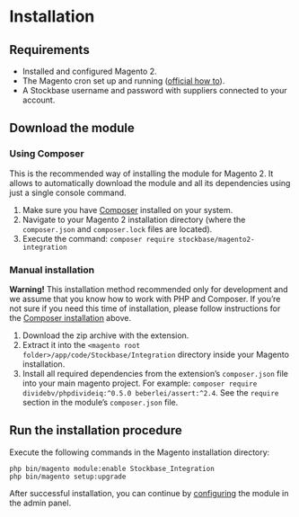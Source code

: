 
# Installation


## Requirements

* Installed and configured Magento 2.
* The Magento cron set up and running ([official how to](http://devdocs.magento.com/guides/v2.0/config-guide/cli/config-cli-subcommands-cron.html)).
* A Stockbase username and password with suppliers connected to your account.


## Download the module


### Using Composer {#composer-installation}

This is the recommended way of installing the module for Magento 2.
It allows to automatically download the module and all its dependencies using just a single console command.

1. Make sure you have [Composer](https://getcomposer.org/) installed on your system.
2. Navigate to your Magento 2 installation directory (where the `composer.json` and `composer.lock` files are located).
3. Execute the command: `composer require stockbase/magento2-integration`


### Manual installation

**Warning!** This installation method recommended only for development and we assume that you know how to work with PHP and Composer.
If you're not sure if you need this time of installation, please follow instructions for the [Composer installation](#composer-installation) above.

1. Download the zip archive with the extension.
2. Extract it into the `<magento root folder>/app/code/Stockbase/Integration` directory inside your Magento installation.
3. Install all required dependencies from the extension's `composer.json` file into your main magento project.
   For example: `composer require dividebv/phpdivideiq:^0.5.0 beberlei/assert:^2.4`.
   See the `require` section in the module's `composer.json` file.



## Run the installation procedure

Execute the following commands in the Magento installation directory:  
```
php bin/magento module:enable Stockbase_Integration
php bin/magento setup:upgrade
``` 

After successful installation, you can continue by [configuring](#configuration) the module in the admin panel.


